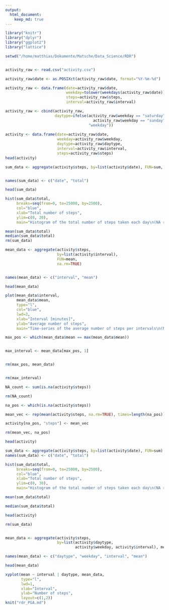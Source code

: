 ```yaml
---
output: 
  html_document:
    keep_md: true
---
```


```r
library("knitr")
library("dplyr")
library("ggplot2")
library("lattice")

setwd("/home/matthias/Dokumente/Matsche/Data_Science/RDR")


activity_raw <- read.csv("activity.csv")

activity_raw$date <- as.POSIXct(activity_raw$date, format="%Y-%m-%d")

activity_raw <- data.frame(date=activity_raw$date, 
                           weekday=tolower(weekdays(activity_raw$date)), 
                           steps=activity_raw$steps, 
                           interval=activity_raw$interval)

activity_raw <- cbind(activity_raw, 
                      daytype=ifelse(activity_raw$weekday == "saturday" | 
                                       activity_raw$weekday == "sunday", "weekend", 
                                     "weekday"))
                                     
activity <- data.frame(date=activity_raw$date, 
                       weekday=activity_raw$weekday, 
                       daytype=activity_raw$daytype, 
                       interval=activity_raw$interval,
                       steps=activity_raw$steps)
head(activity)

```




```r
sum_data <- aggregate(activity$steps, by=list(activity$date), FUN=sum, na.rm=TRUE)


names(sum_data) <- c("date", "total")

head(sum_data)

```


```r
hist(sum_data$total, 
     breaks=seq(from=0, to=25000, by=2500),
     col="blue", 
     xlab="Total number of steps", 
     ylim=c(0, 20), 
     main="Histogram of the total number of steps taken each day\n(NA removed)")

```


```r
mean(sum_data$total)
median(sum_data$total)
rm(sum_data)
```

```r
mean_data <- aggregate(activity$steps, 
                       by=list(activity$interval), 
                       FUN=mean, 
                       na.rm=TRUE)


names(mean_data) <- c("interval", "mean")

head(mean_data)
```
```r
plot(mean_data$interval, 
     mean_data$mean, 
     type="l", 
     col="blue", 
     lwd=2, 
     xlab="Interval [minutes]", 
     ylab="Average number of steps", 
     main="Time-series of the average number of steps per intervals\n(NA removed)")

```

```r

max_pos <- which(mean_data$mean == max(mean_data$mean))


max_interval <- mean_data[max_pos, 1]


rm(max_pos, mean_data)


rm(max_interval)

NA_count <- sum(is.na(activity$steps))

rm(NA_count)

na_pos <- which(is.na(activity$steps))

mean_vec <- rep(mean(activity$steps, na.rm=TRUE), times=length(na_pos))

activity[na_pos, "steps"] <- mean_vec

rm(mean_vec, na_pos)

head(activity)
```
```r
sum_data <- aggregate(activity$steps, by=list(activity$date), FUN=sum)
names(sum_data) <- c("date", "total")

hist(sum_data$total, 
     breaks=seq(from=0, to=25000, by=2500),
     col="blue", 
     xlab="Total number of steps", 
     ylim=c(0, 30), 
     main="Histogram of the total number of steps taken each day\n(NA replaced by mean value)")

```

```r
mean(sum_data$total)
```
```r
median(sum_data$total)
```
```r
head(activity)
```
```r
rm(sum_data)


mean_data <- aggregate(activity$steps, 
                       by=list(activity$daytype, 
                               activity$weekday, activity$interval), mean)

names(mean_data) <- c("daytype", "weekday", "interval", "mean")

head(mean_data)
```

```r
xyplot(mean ~ interval | daytype, mean_data, 
       type="l", 
       lwd=1, 
       xlab="Interval", 
       ylab="Number of steps", 
       layout=c(1,2))
knit("rdr_PGA.md")
```






